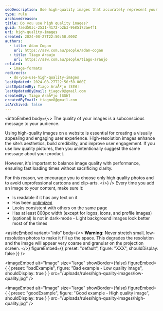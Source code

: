 ```yaml
---
seoDescription: Use high-quality images that accurately represent your product to avoid degrading its perceived value and to match user intent.
type: rule
archivedreason:
title: Do you use high quality images?
guid: 7aed503c-2531-4172-b2b3-9685173ae4f1
uri: high-quality-images
created: 2024-08-27T22:50:50.000Z
authors:
  - title: Adam Cogan
    url: https://ssw.com.au/people/adam-cogan
  - title: Tiago Araujo
    url: https://ssw.com.au/people/tiago-araujo
related:
  - image-formats
redirects:
  - do-you-use-high-quality-images
lastUpdated: 2024-08-27T22:50:50.000Z
lastUpdatedBy: Tiago AraÃºjo [SSW]
lastUpdatedByEmail: tiagov8@gmail.com
createdBy: Tiago AraÃºjo [SSW]
createdByEmail: tiagov8@gmail.com
isArchived: false
---
```


<introEmbed
  body={<>
The quality of your images is a subconscious message to your audience.

Using high-quality images on a website is essential for creating a visually appealing and engaging user experience. High-resolution images enhance the site’s aesthetics, build credibility, and improve user engagement. If you use low quality pictures, then you unintentionally suggest the same message about your product.

However, it's important to balance image quality with performance, ensuring fast loading times without sacrificing clarity.

For this reason, we encourage you to choose only high quality photos and to avoid unprofessional cartoons and clip-arts.
  </>}
/>
Every time you add an image to your content, make sure it:

* Is readable if it has any text on it
* Has been [optimized](optimize-your-images)
* Looks consistent with others on the same page
* Has at least 800px width (except for logos, icons, and profile images)
* (optional) Is not in dark-mode - Light background images look better most of the times

<asideEmbed
  variant="info"
  body={<>
    **Warning:** Never stretch small, low-resolution photos to make it fill up the space. This degrades the resolution and the image will appear very coarse and granular on the projection screen.
  </>}
  figureEmbed={{
    preset: "default",
    figure: "XXX",
    shouldDisplay: false
  }}
/>

<imageEmbed
  alt="Image"
  size="large"
  showBorder={false}
  figureEmbed={ {
    preset: "badExample",
    figure: "Bad example - Low quality image",
    shouldDisplay: true
  } }
  src="/uploads/rules/high-quality-images/low-quality.jpg"
/>

<imageEmbed
  alt="Image"
  size="large"
  showBorder={false}
  figureEmbed={ {
    preset: "goodExample",
    figure: "Good example - High quality image",
    shouldDisplay: true
  } }
  src="/uploads/rules/high-quality-images/high-quality.jpg"
/>
